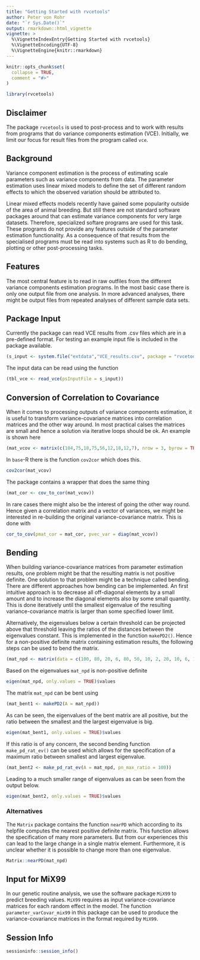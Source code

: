 ```yaml
---
title: "Getting Started with rvcetools"
author: Peter von Rohr
date: "`r Sys.Date()`"
output: rmarkdown::html_vignette
vignette: >
  %\VignetteIndexEntry{Getting Started with rvcetools}
  %\VignetteEncoding{UTF-8}
  %\VignetteEngine{knitr::rmarkdown}
---
```


```r
knitr::opts_chunk$set(
  collapse = TRUE,
  comment = "#>"
)
```

```r
library(rvcetools)
```


## Disclaimer
The package `rvcetools` is used to post-process and to work with results from programs that do variance components estimation (VCE). Initially, we limit our focus for result files from the program called `vce`. 


## Background
Variance component estimation is the process of estimating scale parameters such as variance components from data. The parameter estimation uses linear mixed models to define the set of different random effects to which the observed variation should be attributed to. 

Linear mixed effects models recently have gained some popularity outside of the area of animal breeding. But still there are not standard software packages around that can estimate variance components for very large datasets. Therefore, specialized softare programs are used for this task. These programs do not provide any features outside of the parameter estimation functionality. As a consequence of that results from the specialised programs must be read into systems such as R to do bending, plotting or other post-processing tasks. 


## Features
The most central feature is to read in raw outfiles from the different variance components estimation programs. In the most basic case there is only one output file from one analysis. In more advanced analyses, there might be output files from repeated analyses of different sample data sets. 


## Package Input
Currently the package can read VCE results from .csv files which are in a pre-defined format. For testing an example input file is included in the package available.

```r
(s_input <- system.file("extdata","VCE_results.csv", package = "rvcetools"))
```

The input data can be read using the function

```r
(tbl_vce <- read_vce(psInputFile = s_input))
```


## Conversion of Correlation to Covariance
When it comes to processing outputs of variance components estimation, it is useful to transform variance-covariance matrices into correlation matrices and the other way around. In most practical calses the matrices are small and hence a solution via iterative loops should be ok. An example is shown here

```r
(mat_vcov <- matrix(c(104,75,18,75,56,12,18,12,7), nrow = 3, byrow = TRUE))
```

In `base`-R there is the function `cov2cor` which does this. 

```r
cov2cor(mat_vcov)
```

The package contains a wrapper that does the same thing

```r
(mat_cor <- cov_to_cor(mat_vcov))
```

In rare cases there might also be the interest of going the other way round. Hence given a correlation matrix and a vector of variances, we might be interested in re-building the original variance-covariance matrix. This is done with 

```r
cor_to_cov(pmat_cor = mat_cor, pvec_var = diag(mat_vcov))
```


## Bending
When building variance-covariance matrices from parameter estimation results, one problem might be that the resulting matrix is not positive definite. One solution to that problem might be a technique called bending. There are different approaches how bending can be implemented. An first intuitive approach is to decrease all off-diagonal elements by a small amount and to increase the diagonal elements also by some small quantity. This is done iteratively until the smallest eigenvalue of the resulting variance-covariance matrix is larger than some specified lower limit. 

Alternatively, the eigenvalues below a certain threshold can be projected above that threshold leaving the ratios of the distances between the eigenvalues constant. This is implemented in the function `makePD2()`. Hence for a non-positive definite matrix containing estimation results, the following steps can be used to bend the matrix.

```r
(mat_npd <- matrix(data = c(100, 80, 20, 6, 80, 50, 10, 2, 20, 10, 6, 1, 6, 2, 1, 1), nrow = 4))
```

Based on the eigenvalues `mat_npd` is non-positive definite

```r
eigen(mat_npd, only.values = TRUE)$values
```

The matrix `mat_npd` can be bent using 

```r
(mat_bent1 <- makePD2(A = mat_npd))
```

As can be seen, the eigenvalues of the bent matrix are all positive, but the ratio between the smallest and the largest eigenvalue is big. 

```r
eigen(mat_bent1, only.values = TRUE)$values
```

If this ratio is of any concern, the second bending function `make_pd_rat_ev()` can be used which allows for the specification of a maximum ratio between smallest and largest eigenvalue.

```r
(mat_bent2 <- make_pd_rat_ev(A = mat_npd, pn_max_ratio = 100))
```

Leading to a much smaller range of eigenvalues as can be seen from the output below.

```r
eigen(mat_bent2, only.values = TRUE)$values
```

### Alternatives
The `Matrix` package contains the function `nearPD` which according to its helpfile computes the nearest positive definite matrix. This function allows the specification of many more parameters. But from our experiences this can lead to the large change in a single matrix element. Furthermore, it is unclear whether it is possible to change more than one eigenvalue. 

```r
Matrix::nearPD(mat_npd)
```


## Input for MiX99
In our genetic routine analysis, we use the software package `MiX99` to predict breeding values. `MiX99` requires  as input  variance-covariance matrices for each random effect in the model. The function `parameter_varCovar_mix99` in this package can be used to produce the variance-covariance matrices in the format required by `MiX99`. 


## Session Info

```r
sessioninfo::session_info()
```



